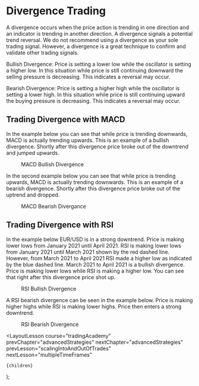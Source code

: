 
# Divergence Trading

A divergence occurs when the price action is trending in one direction and an indicator is trending in another direction. A
divergence signals a potential trend reversal. We do not recommend using a divergence as your sole trading signal. However,
a divergence is a great technique to confirm and validate other trading signals.

Bullish Divergence: Price is setting a lower low while the oscillator is setting a higher low. In this situation while price
is still continuing downward the selling pressure is decreasing. This indicates a reversal may occur.

Bearish Divergence: Price is setting a higher high while the oscillator is setting a lower high. In this situation while price
is still continuing upward the buying pressure is decreasing. This indicates a reversal may occur.

## Trading Divergence with MACD

In the example below you can see that while price is trending downwards, MACD is actually trending upwards. This is an example
of a bullish divergence. Shortly after this divergence price broke out of the downtrend and jumped upwards.

<figure>
  <Image
    src="/images/courses/tradingAcademy/advancedStrategies/divergence/Picture1.webp"
    height={514}
    width={977}
    alt=""
  />
  <figcaption>MACD Bullish Divergence</figcaption>
</figure>

In the second example below you can see that while price is trending upwards, MACD is actually trending downwards. This is an
example of a bearish divergence. Shortly after this divergence price broke out of the uptrend and dropped.

<figure>
  <Image
    src="/images/courses/tradingAcademy/advancedStrategies/divergence/Picture2.webp"
    height={535}
    width={977}
    alt=""
  />
  <figcaption>MACD Bearish Divergance</figcaption>
</figure>

## Trading Divergence with RSI

In the example below EUR/USD is in a strong downtrend. Price is making lower lows from January 2021 until April 2021. RSI is
making lower lows from January 2021 until March 2021 shown by the red dashed line. However, from March 2021 to April 2021 RSI
made a higher low as indicated by the blue dashed line. March 2021 to April 2021 is a bullish divergence. Price is making lower
lows while RSI is making a higher low. You can see that right after this divergence price shot up.

<figure>
  <Image
    src="/images/courses/tradingAcademy/advancedStrategies/divergence/Picture3.webp"
    height={535}
    width={977}
    alt=""
  />
  <figcaption>RSI Bullish Divergence</figcaption>
</figure>

A RSI bearish divergence can be seen in the example below. Price is making higher highs while RSI is making lower highs.
Price then enters a strong downtrend.

<figure>
  <Image
    src="/images/courses/tradingAcademy/advancedStrategies/divergence/Picture4.webp"
    height={510}
    width={977}
    alt=""
  />
  <figcaption>RSI Bearish Divergence</figcaption>
</figure>

  <LayoutLesson
    course="tradingAcademy"
    prevChapter="advancedStrategies"
    nextChapter="advancedStrategies"
    prevLesson="scalingIntoAndOutOfTrades"
    nextLesson="multipleTimeFrames"
  >
    {children}
  </LayoutLesson>
);
